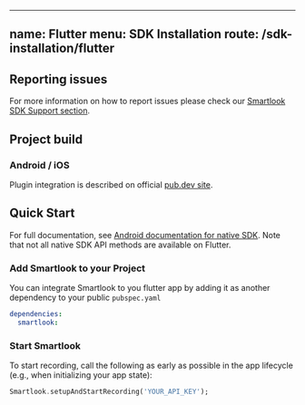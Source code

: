 
---
name: Flutter
menu: SDK Installation
route: /sdk-installation/flutter
---


## Reporting issues

For more information on how to report issues please check our [Smartlook SDK Support section](https://smartlook.github.io/docs/sdk/support/#how-to-submit-an-issue).

## Project build

### Android / iOS

Plugin integration is described on official <a href="https://pub.dev/packages/smartlook"> pub.dev site</a>.

## Quick Start

For full documentation, see <a href="https://smartlook.github.io/docs/sdk/android/"> Android documentation for native SDK</a>. Note that not all native SDK API methods are available on Flutter.

### Add Smartlook to your Project

You can integrate Smartlook to you flutter app by adding it as another dependency to your public `pubspec.yaml`
```yaml
dependencies:
  smartlook:
```

### Start Smartlook

To start recording, call the following as early as possible in the app lifecycle (e.g., when initializing your app state):

```dart
Smartlook.setupAndStartRecording('YOUR_API_KEY');
```